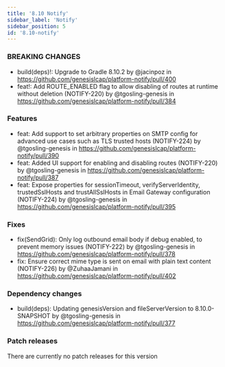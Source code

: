 ```yaml
---
title: '8.10 Notify'
sidebar_label: 'Notify'
sidebar_position: 5
id: '8.10-notify'
---
```


### BREAKING CHANGES

- build(deps)!: Upgrade to Gradle 8.10.2 by @jacinpoz in https://github.com/genesislcap/platform-notify/pull/400
- feat!: Add ROUTE_ENABLED flag to allow disabling of routes at runtime without deletion (NOTIFY-220) by @tgosling-genesis in https://github.com/genesislcap/platform-notify/pull/384

### Features

- feat: Add support to set arbitrary properties on SMTP config for advanced use cases such as TLS trusted hosts (NOTIFY-224) by @tgosling-genesis in https://github.com/genesislcap/platform-notify/pull/390
- feat: Added UI support for enabling and disabling routes (NOTIFY-220) by @tgosling-genesis in https://github.com/genesislcap/platform-notify/pull/387
- feat: Expose properties for sessionTimeout, verifyServerIdentity, trustedSslHosts and trustAllSslHosts in Email Gateway configuration (NOTIFY-224) by @tgosling-genesis in https://github.com/genesislcap/platform-notify/pull/395

### Fixes

- fix(SendGrid): Only log outbound email body if debug enabled, to prevent memory issues (NOTIFY-222) by @tgosling-genesis in https://github.com/genesislcap/platform-notify/pull/378
- fix: Ensure correct mime type is sent on email with plain text content (NOTIFY-226) by @ZuhaaJamani in https://github.com/genesislcap/platform-notify/pull/402

### Dependency changes

- build(deps): Updating genesisVersion and fileServerVersion to 8.10.0-SNAPSHOT by @tgosling-genesis in https://github.com/genesislcap/platform-notify/pull/377

### Patch releases

There are currently no patch releases for this version

